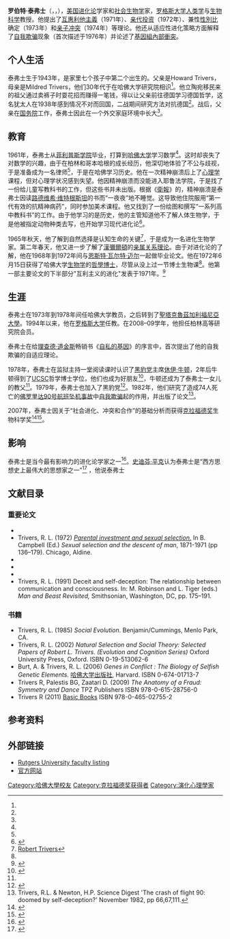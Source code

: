 {{Infobox scientist
| name              = Robert Trivers
| native_name       = 
| native_name_lang  = 
| image             = <!--(as myimage.jpg, no 'File:')-->
| image_size        = 
| alt               = 
| caption           = 
| birth_date        = {{Birth date and age|1943|02|19|mf=y}}
| birth_place       = 华盛顿特区
| death_date        = <!-- {{Death date and age|YYYY|MM|DD|YYYY|MM|DD}} (death date then birth date) -->
| death_place       = 
| resting_place             = 
| resting_place_coordinates = <!-- {{Coord|LAT|LONG|type:landmark|display=inline,title}} -->
| other_names       = 
| residence         = 
| citizenship       = 
| nationality       = [[美国|美国]]
| fields            = [[生物学|生物学]]
| workplaces        = [[罗格斯大学|罗格斯大学]]
| alma_mater        = 
| thesis_title      = 
| thesis_url        = 
| thesis_year       = 
| doctoral_advisor  = 
| academic_advisors = 
| doctoral_students = 
| notable_students  = 
| known_for         = 社会生物学、进化心理学、达尔文主义社会科学和行为生态学研究
| author_abbrev_bot = 
| author_abbrev_zoo = 
| influences        = [[查尔斯·达尔文|查尔斯·达尔文]]、[[威廉·唐納·漢彌爾頓|威廉·唐納·漢彌爾頓]]
| influenced        = [[史迪芬·平克|史迪芬·平克]]、[[艾德华·威尔森|艾德华·威尔森]]、[[理查德·道金斯|理查德·道金斯]]
| awards            = [[克拉福德奖|克拉福德奖]]生物科学奖
| signature         = <!--(filename only)-->
| signature_alt     = 
| website           = http://roberttrivers.com
| footnotes         = 
| spouse            = Lorna Staples （1974年-1988年）； Debra Dixon （1997年-2004年）
| children          = three daughters with Staples: Natasha and Natalia (twins), Alelia, one son with Staples: Jonathan; one daughter with Dixon: Aubrey
}}

'''罗伯特·泰弗士'''（{{lang-en|'''Robert L. Trivers'''}}，{{IPAc-en|ˈ|t|r|ɪ|v|ər|z}}，{{bd|1943年|2月19日}}），[[美国|美国]][[进化论|进化论]]学家和[[社会生物学|社会生物学]]家，[[罗格斯大学|罗格斯大学]][[人类学|人类学]]与[[生物科学|生物科学]]教授。他提出了[[互惠利他主義|互惠利他主義]]（1971年）、[[亲代投资|亲代投资]]（1972年）、兼性[[性別比|性別比]]确定（1973年）和[[亲子冲突|亲子冲突]]（1974年）等理论。他还从适应性进化策略方面解释了[[自我欺骗|自我欺骗]]现象（首次描述于1976年）并论述了[[基因組內部衝突|基因組內部衝突]]。

== 个人生活 ==
泰弗士生于1943年，是家里七个孩子中第二个出生的。父亲是Howard Trivers，母亲是Mildred Trivers，他们30年代于在哈佛大学研究院相识<ref name="guardian" />。他立陶宛移民来的祖父通过卖裤子时耍花招而赚得一笔钱，得以让父亲前往德国学习德国哲学，这名犹太人在1938年感到情况不对而回国，二战期间研究方法对抗德国<ref name="guardian" />。战后，父亲在[[美国国务院|国务院]]工作，泰弗士因此在一个外交家庭环境中长大<ref name="guardian" />。

== 教育 ==
1961年，泰弗士从[[菲利普斯学院|菲利普斯学院]]毕业，打算到[[哈佛大学|哈佛大学]]学习数学<ref name="guardian" />。这时却丧失了对数学的兴趣，由于在柏林和哥本哈根的成长经历，他深切地体验了不公与歧视，于是准备成为一名律师<ref name="guardian" />，于是在哈佛学习历史。他在一次精神崩溃后上了[[心理学|心理学]]课程，但对心理学状况感到失望。他因精神崩溃而没能进入耶鲁法学院，于是找了一份给儿童写教科书的工作，但这些书并未出版。根据《[[衛報|衛報]]》的{{tsl|en|Andrew Brown (writer)|安德鲁·布朗}}，精神崩溃是泰弗士因读[[路德维希·维特根斯坦|路德维希·维特根斯坦]]的书而“一夜夜”地不睡觉。这导致他住院服用“第一代有效的抗精神病药”，同时参加美术课程。他又找到了一份绘图和撰写“一系列高中教科书”的工作。由于他学习的是历史，他的主管知道他不了解人体生物学，于是他被指定动物种类去写，也开始学习现代进化论<ref name="guardian">{{cite news |first=Andrew  |last= Brown|authorlink= |coauthors= |title= The kindness of strangers|url= http://www.guardian.co.uk/books/2005/aug/27/featuresreviews.guardianreview9|work= |publisher=the Guardian |date= 27 August 2005|accessdate=2013-06-26 }}</ref>。

1965年秋天，他了解到自然选择是认知生命的关键<ref>[http://roberttrivers.com/Robert_Trivers/Welcome.html Robert Trivers]</ref>，于是成为一名进化生物学家。第二年春天，他又进一步了解了[[威廉·唐納·漢彌爾頓|漢彌爾頓]]的[[亲属关系理论|亲属关系理论]]。由于对进化论的了解，他在1968年到1972年间与[[恩斯特·瓦尔特·迈尔|恩斯特·瓦尔特·迈尔]]一起做毕业论文。他在1972年6月15日获得了哈佛大学[[生物学|生物学]]的[[哲學博士|哲學博士]]，尽管从没上过一节博士生物课<ref name="boston" />。他第一部主要论文的下半部分"互利主义的进化"发表于1971年。<ref name="boston">{{Cite web |url=http://www.boston.com/news/globe/ideas/articles/2005/03/27/the_evolutionary_revolutionary?pg=full |title=The Evolutionary Revolutionary |accessdate=2013-06-25 |archive-date=2016-01-19 |archive-url=https://web.archive.org/web/20160119234535/http://www.boston.com/news/globe/ideas/articles/2005/03/27/the_evolutionary_revolutionary?pg=full |dead-url=no }}</ref>

==生涯==
泰弗士在1973年到1978年间任哈佛大学教员，之后转到了[[聖塔克魯茲加利福尼亞大學|聖塔克魯茲加利福尼亞大學]]。1994年以来，他在[[罗格斯大学|罗格斯大学]]任教。在2008–09学年，他担任柏林高等研究院会员。

泰弗士在给[[理查德·道金斯|理查德·道金斯]]畅销书《[[自私的基因|自私的基因]]》的序言中，首次提出了他的自我欺骗的自适应理论。

1978年，泰弗士在监狱主持一堂阅读课时认识了[[黑豹党|黑豹党]]主席[[休伊·牛顿|休伊·牛顿]]，2年后牛顿得到了[[聖塔克魯茲加利福尼亞大學|UCSC]]{{tsl|en|History of Consciousness|意识史}}哲学博士学位，他们也成为好朋友<ref>{{cite web|title=Newton, Huey|url=http://www.aaregistry.org/historic_events/view/activist-huey-newton-made-impact-during-60s|work=African American Registry|deadurl=yes|archiveurl=https://web.archive.org/web/20120219211751/http://www.aaregistry.org/historic_events/view/activist-huey-newton-made-impact-during-60s|archivedate=2012-02-19}}</ref>，牛顿还成为了泰弗士一女儿的教父<ref name="boston" />。1979年，泰弗士也加入了黑豹党<ref>{{cite web|last=Rosenberg,|first=Scott|title=Sociobiology Pioneer Joins Black Panthers|url=http://www.thecrimson.com/article/1979/7/6/sociobiology-pioneer-joins-black-panthers-probert/|work=The Harvard Crimson|publisher=The Harvard Crimson, Inc.|date=July 6, 1979|accessdate=2013-06-25|archive-date=2016-01-19|archive-url=https://web.archive.org/web/20160119234520/http://www.thecrimson.com/article/1979/7/6/sociobiology-pioneer-joins-black-panthers-probert/|dead-url=no}}</ref>。1982年，他们研究了造成74人死亡的[[佛罗里达90号航班坠机事故|佛罗里达90号航班坠机事故]]中[[自我欺骗|自我欺骗]]起的作用，并出版了论文<ref>Trivers, R.L. & Newton, H.P. Science Digest 'The crash of flight 90: doomed by self-deception?' November 1982, pp 66,67,111.</ref>。

2007年，泰弗士因关于“社会进化、冲突和合作”的基础分析而获得[[克拉福德奖|克拉福德奖]]生物科学奖<ref>{{cite web|url=http://www.crafoordprize.se/press/arkivpressreleases/5.51ddd3b10fa0c64b24800018103.html|date=2007-01-18|publisher=The Crafoord Prize (website)|title=The Crafoord Prize in Biosciences 2007|accessdate=2007-01-29|archiveurl=https://web.archive.org/web/20070127132127/http://www.crafoordprize.se/press/arkivpressreleases/5.51ddd3b10fa0c64b24800018103.html|archivedate=2007-01-27|deadurl=yes}}</ref><ref>{{cite news|title = Jamaican-born (sic) scientist gets top award|url = http://www.jamaica-gleaner.com/gleaner/20070129/lead/lead2.html|date = 2007-01-29|accessdate = 2007-01-29|work = {{tsl|en|Jamaica Gleaner}}|deadurl = yes|archiveurl = https://web.archive.org/web/20070610063515/http://www.jamaica-gleaner.com/gleaner/20070129/lead/lead2.html|archivedate = 2007-06-10}}</ref>。

==影响==
泰弗士是当今最有影响力的进化论学家之一<ref>{{cite journal |author= Kai Kupferschmidt |title= Sharp Insights and a Sharp Toungue |journal=Science|pages= 589 |volume= 334 |date= 4 November 2011|bibcode = 2011Sci...334..589K |doi = 10.1126/science.334.6056.589 }}</ref>。[[史迪芬·平克|史迪芬·平克]]认为泰弗士是“西方思想史上最伟大的思想家之一”<ref>{{Cite web |url=http://www.edge.org/3rd_culture/trivers04/trivers04_index.html |title=A Full-Force Storm with Gale Winds Blowing |access-date=2013-06-25 |archive-url=https://web.archive.org/web/20080513110643/http://www.edge.org/3rd_culture/trivers04/trivers04_index.html |archive-date=2008-05-13 |dead-url=yes }}</ref> ，他说泰弗士

{{quote|启发了惊人数量的心理学和生物学的研究述评——社会生物学、进化心理学、达尔文主义社会科学和行为生态学领域中的很多研究都是尝试去测试和具体化泰弗士的观点。在泰弗士开创性论文发表后，[[艾德華·威爾森|艾德華·威爾森]]的《社会生物学》和[[理查德·道金斯|理查德·道金斯]]的《[[自私的基因|自私的基因]]》才分别于1975年和1976年出版，这不是巧合：两书的作者都公开承认他们是在推广的泰弗士思想和基于他思想的研究。1990年代的热门进化心理学书籍——《{{tsl|en|The Adapted Mind|适应的心灵}}》、《{{tsl|en|The Red Queen: Sex and the Evolution of Human Nature|红色皇后}}》、《天生反骨》、《{{tsl|en|The Origins of Virtue|贞洁的起源}}》、《{{tsl|en|The Moral Animal|道德动物}}》，包括我的《{{tsl|en|How the Mind Works|心智探奇}}》也类似，这些书都是广泛基于泰弗士的思想和基于他思想的研究（涉及多种动物种族、数学和电脑模型以及人类社会和认知心理学）。}}

==文献目录==

===重要论文===
* {{cite journal | jstor = 2822435 | pages = 35–57 | last1 = Trivers | first1 = R. L. | title = The Evolution of Reciprocal Altruism | volume = 46 | issue = 1 | journal = {{tsl|en|The Quarterly Review of Biology}} | year = 1971 | doi=10.1086/406755}}
* Trivers, R. L. (1972) [https://web.archive.org/web/20160304025739/http://www1.appstate.edu/~kms/classes/psy2664/Documents/trivers.pdf ''Parental investment and sexual selection.''] In B. Campbell (Ed.) ''Sexual selection and the descent of man'', 1871-1971 (pp 136–179). Chicago, Aldine.
* {{cite journal | pmid = 4682135 | year = 1973 | last1 = Trivers | first1 = RL | last2 = Willard | first2 = DE | author2-link = Dan Willard | title = Natural selection of parental ability to vary the sex ratio of offspring | volume = 179 | issue = 4068 | pages = 90–2 | journal = Science | bibcode = 1973Sci...179...90T | doi=10.1126/science.179.4068.90 | jstor=1734960 }}
* {{cite journal | doi = 10.1093/icb/14.1.249 | title = Parent-Offspring Conflict | year = 1974 | last1 = Trivers | first1 = R. L. | journal = American Zoologist | volume = 14 |issue=1| pages = 249–264  }}
* {{cite journal | pmid = 1108197 | year = 1976 | last1 = Trivers | first1 = R. L. | last2 = Hare | first2 = H. | title = Haploidploidy and the evolution of the social insect | volume = 191 | issue = 4224 | pages = 249–63 | journal = Science | doi = 10.1126/science.1108197  |bibcode = 1976Sci...191..249T }}
* Trivers, R. L. (1991) Deceit and self-deception: The relationship between communication and consciousness. In: M. Robinson and L. Tiger (eds.) ''Man and Beast Revisited,'' Smithsonian, Washington, DC, pp. 175–191.

===书籍===
* Trivers, R. L. (1985) ''Social Evolution''. Benjamin/Cummings, Menlo Park, CA.
* Trivers, R. L. (2002) ''Natural Selection and Social Theory: Selected Papers of Robert L. Trivers. (Evolution and Cognition Series)'' Oxford University Press, Oxford. ISBN 0-19-513062-6
* Burt, A. & Trivers, R. L. (2006) ''Genes in Conflict : The Biology of Selfish Genetic Elements.'' [[哈佛大学出版社|哈佛大学出版社]], Harvard. ISBN 0-674-01713-7
* Trivers R, Palestis BG, Zaatari D. (2009) ''The Anatomy of a Fraud: Symmetry and Dance'' TPZ Publishers ISBN 978-0-615-28756-0
* Trivers R (2011) ''{{le|愚昧者：為什麼我們會自我欺騙？從演化邏輯和心理學透視人類欺騙的科學|The Folly of Fools: The Logic of Deceit and Self-Deception in Human Life}}'' [[Basic_Books|Basic Books]] ISBN 978-0-465-02755-2

==参考资料==
{{Reflist|2}}

==外部链接==
{{wikiquote|en:Robert Trivers}}
* [http://anthro.rutgers.edu/index.php?option=com_content&task=view&id=102&Itemid=136 Rutgers University faculty listing] {{Wayback|url=http://anthro.rutgers.edu/index.php?option=com_content&task=view&id=102&Itemid=136 |date=20111011103815 }}
* [http://roberttrivers.com 官方网站]

{{evolutionary psychology}}
{{Black Panther Party}}
{{克拉福德奖获得者}}

{{Authority control}}

{{DEFAULTSORT:Trivers, Robert}}
[[Category:哈佛大學校友|Category:哈佛大學校友]]
[[Category:克拉福德奖获得者|Category:克拉福德奖获得者]]
[[Category:演化心理學家|Category:演化心理學家]]